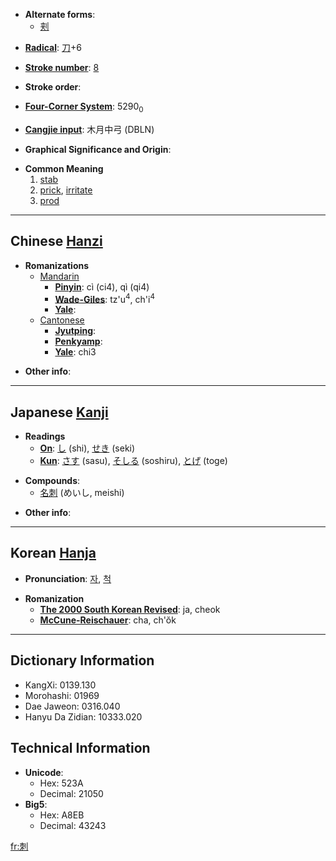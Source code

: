 * '''Alternate forms''':
** [[刾]]

* '''[[Wiktionary:Chinese radical index| Radical]]''': [[Wiktionary:Chinese radical index 刀|刀]]+6

* '''[[Wiktionary:Chinese total strokes index|Stroke number]]''': [[Wiktionary:Chinese total strokes index 8|8]]

* '''Stroke order''': 

* '''[[Wiktionary:Chinese four corner index|Four-Corner System]]''': 5290<sub>0</sub>

* '''[[Wiktionary:Chinese Cangjie index|Cangjie input]]''': 木月中弓 (DBLN)

* '''Graphical Significance and Origin''': 

* '''Common Meaning'''
*#[[stab]]
*# [[prick]], [[irritate]]
*# [[prod]]

----

== Chinese [[Hanzi]] ==

* '''Romanizations'''
** [[Mandarin]]
*** '''[[Pinyin]]''': cì (ci4), qì (qi4)
*** '''[[Wade-Giles]]''': tz'u<sup>4</sup>, ch'i<sup>4</sup>
*** '''[[Yale]]''': 
**[[Cantonese]]
***'''[[Jyutping]]''':
***'''[[Penkyamp]]''': 
***'''[[Yale]]''': chi3

* '''Other info''': 

----

== Japanese [[Kanji]] ==

* '''Readings'''
** '''[[On]]''': [[し]] (shi), [[せき]] (seki)
** '''[[Kun]]''': [[さす]] (sasu), [[そしる]] (soshiru), [[とげ]] (toge)

* '''Compounds''':
**[[名刺]] (めいし, meishi)

* '''Other info''':  

----

== Korean [[Hanja]] ==

* '''Pronunciation''': [[자]], [[척]]

* '''Romanization'''
** '''[[The 2000 South Korean Revised Romanization|The 2000 South Korean Revised]]''': ja, cheok
** '''[[McCune-Reischauer]]''': cha, ch'ŏk

----

== Dictionary Information ==

* KangXi: 0139.130
* Morohashi: 01969
* Dae Jaweon: 0316.040
* Hanyu Da Zidian: 10333.020

== Technical Information ==

* '''Unicode''':
** Hex: 523A
** Decimal: 21050
* '''Big5''':
** Hex: A8EB
** Decimal: 43243

[[fr:刺]]